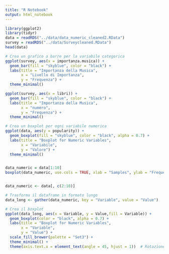 ```yaml
---
title: "R Notebook"
output: html_notebook
---
```

```r
library(ggplot2)
library(tidyr)
data = readRDS("../data/data_numeric_cleaned2.RData")
survey = readRDS("../data/Surveycleaned.RData")
head(data)
```
```r
# Crea un grafico a barre per la variabile categorica
ggplot(survey, aes(x = importanza.musica)) +
  geom_bar(fill = "skyblue", color = "black") +
  labs(title = "Importanza della Musica",
       x = "Livello di Importanza",
       y = "Frequenza") +
  theme_minimal()

```
```r
ggplot(survey, aes(x = libri)) +
  geom_bar(fill = "skyblue", color = "black") +
  labs(title = "Importanza della Musica",
       x = "numero",
       y = "Frequenza") +
  theme_minimal()

```
```r
# Crea un boxplot per ogni variabile numerica
ggplot(data, aes(y = popularity)) +
  geom_boxplot(fill = "skyblue", color = "black", alpha = 0.7) +
  labs(title = "Boxplot for Numeric Variables",
       x = "Variabile",
       y = "Valore") +
  theme_minimal()


data_numeric = data[1:10]
boxplot(data_numeric, use.cols = TRUE, xlab = "Samples", ylab = "Frequency", outline=FALSE)


data_numeric <- data[, c(2:10)]

# Trasforma il dataframe in formato lungo
data_long <- gather(data_numeric, key = "Variable", value = "Value")

# Crea il boxplot
ggplot(data_long, aes(x = Variable, y = Value,fill = Variable)) +
  geom_boxplot(color = "black", alpha = 0.7) +
  labs(title = "Boxplot for Numeric Variables",
       x = "Variable",
       y = "Value") +
  scale_fill_brewer(palette = "Set3") +
  theme_minimal() +
  theme(axis.text.x = element_text(angle = 45, hjust = 1))  # Rotazione etichette sull'asse x


```


